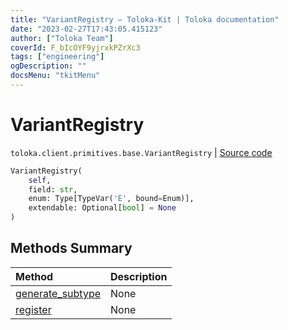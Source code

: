 ```yaml
---
title: "VariantRegistry — Toloka-Kit | Toloka documentation"
date: "2023-02-27T17:43:05.415123"
author: ["Toloka Team"]
coverId: F_bIcOYF9yjrxkPZrXc3
tags: ["engineering"]
ogDescription: ""
docsMenu: "tkitMenu"
---
```


# VariantRegistry
`toloka.client.primitives.base.VariantRegistry` | [Source code](https://github.com/Toloka/toloka-kit/blob/v1.1.4/src/client/primitives/base.py#L33)

```python
VariantRegistry(
    self,
    field: str,
    enum: Type[TypeVar('E', bound=Enum)],
    extendable: Optional[bool] = None
)
```

## Methods Summary

| Method | Description |
| :------| :-----------|
[generate_subtype](/docs/toloka-kit/reference/toloka.client.primitives.base.VariantRegistry.generate_subtype)| None
[register](/docs/toloka-kit/reference/toloka.client.primitives.base.VariantRegistry.register)| None